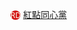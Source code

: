 <span style="height:{{{1|20px}}}; width:{{{1|20px}}};text-align:center; font-size:85%; color:#FFFFF0; display:inline-block; background:#D21615;border-radius:50%">RD</span> [[紅點同心黨]]